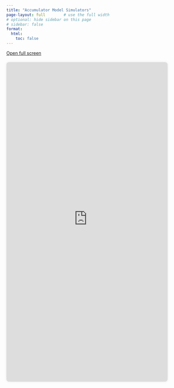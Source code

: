```yaml
---
title: "Accumulator Model Simulators"
page-layout: full        # use the full width
# optional: hide sidebar on this page
# sidebar: false
format:
  html:
    toc: false
---
```


<!-- Taller on desktop, still OK on mobile -->
<style>
.app-frame {
  width: 100%;
  height: min(90vh, 1000px); /* responsive-ish height */
  border: none;
  border-radius: 8px;
  box-shadow: 0 0 8px rgba(0,0,0,.08);
}
.launch-row {
  margin: 0.75rem 0 1.25rem 0;
}
</style>

<div class="launch-row">
  <a class="btn btn-primary" href="https://drpaulmgarrett.shinyapps.io/accumlatormodels/" target="_blank" rel="noopener">
    Open full screen
  </a>
</div>

<iframe
  class="app-frame"
  src="https://drpaulmgarrett.shinyapps.io/accumlatormodels/"
  loading="lazy"
  title="Accumulator Model Simulators"
  allowfullscreen>
</iframe>
